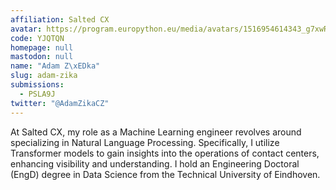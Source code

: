 ```yaml
---
affiliation: Salted CX
avatar: https://program.europython.eu/media/avatars/1516954614343_g7xwRep.jpeg
code: YJQTQN
homepage: null
mastodon: null
name: "Adam Z\xEDka"
slug: adam-zika
submissions:
  - PSLA9J
twitter: "@AdamZikaCZ"
---
```


At Salted CX, my role as a Machine Learning engineer revolves around
specializing in Natural Language Processing. Specifically, I utilize Transformer
models to gain insights into the operations of contact centers, enhancing
visibility and understanding. I hold an Engineering Doctoral (EngD) degree in
Data Science from the Technical University of Eindhoven.
